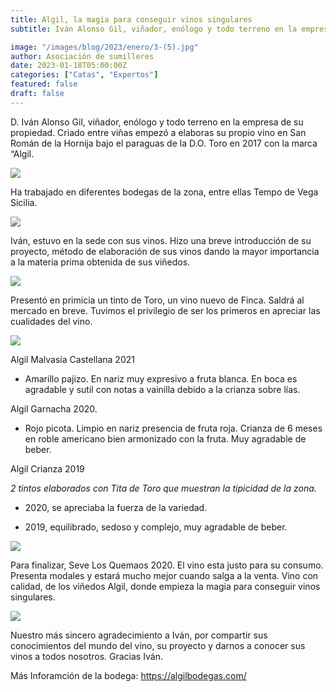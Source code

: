 ```yaml
---
title: Algil, la magia para conseguir vinos singulares
subtitle: Iván Alonso Gil, viñador, enólogo y todo terreno en la empresa de su propiedad.

image: "/images/blog/2023/enero/3-(5).jpg"
author: Asociación de sumilleres
date: 2023-01-18T05:00:00Z
categories: ["Catas", "Expertos"]
featured: false
draft: false
---
```


D. Iván Alonso Gil, viñador, enólogo y todo terreno en la empresa de su propiedad. Criado entre viñas empezó a elaboras su propio vino en San Román de la Hornija bajo el paraguas de la D.O. Toro en 2017 con la marca “Algil.

<image src="../../../public/images/blog/2023/enero/3-(5).jpg" />

Ha trabajado en diferentes bodegas de la zona, entre ellas Tempo de Vega Sicilia.

<image src="../../../public/images/blog/2023/enero/3-(3).jpg" />

Iván,  estuvo en la sede con sus vinos. Hizo una breve introducción de su proyecto, método de elaboración de sus vinos dando la mayor importancia a la materia prima obtenida de sus viñedos.

<image src="../../../public/images/blog/2023/enero/3-(2).jpg" />

Presentó en primicia un tinto de Toro, un vino nuevo de Finca. Saldrá al mercado en breve. Tuvimos el privilegio de ser los primeros en apreciar las cualidades del vino.

<image src="../../../public/images/blog/2023/enero/3-(4).jpg" />

Algil Malvasía Castellana 2021

- Amarillo pajizo. En nariz muy expresivo a fruta blanca. En boca es agradable y sutil con notas a vainilla debido a la crianza sobre lías. 

Algil Garnacha 2020.

- Rojo picota. Limpio en nariz presencia de fruta roja. Crianza de 6 meses en roble americano bien armonizado con la fruta. Muy agradable de beber.

Algil Crianza 2019

*2 tintos elaborados con Tita de Toro que muestran la tipicidad de la zona.*

- 2020, se apreciaba la fuerza de la variedad.

- 2019, equilibrado, sedoso y complejo, muy agradable de beber. 

<image src="../../../public/images/blog/2023/enero/3-(1).jpg" />

Para finalizar, Seve Los Quemaos 2020. El vino esta justo para su consumo.
Presenta modales y estará mucho mejor cuando salga a la venta.  Vino con calidad, de los viñedos Algil, donde empieza la magia para conseguir vinos singulares. 

<image src="../../../public/images/blog/2023/enero/3-(6).jpg" />

Nuestro más sincero agradecimiento a Iván, por compartir sus conocimientos del mundo del vino, su proyecto y darnos a conocer sus vinos a todos nosotros. Gracias Iván.

Más Inforamción de la bodega: https://algilbodegas.com/
